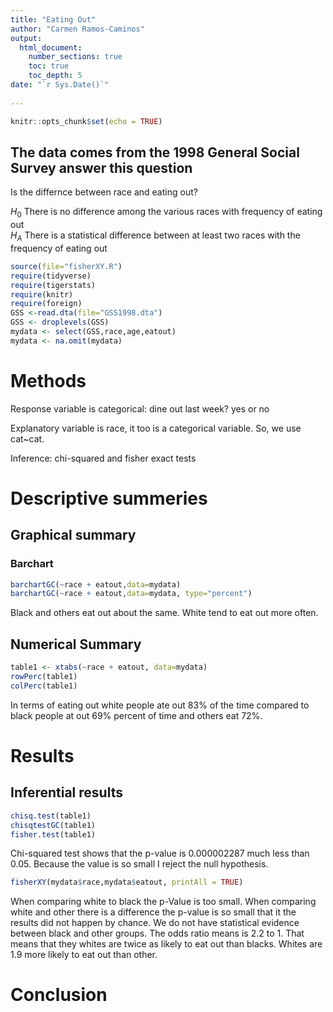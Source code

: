 ```yaml
---
title: "Eating Out"
author: "Carmen Ramos-Caminos"
output: 
  html_document:
    number_sections: true
    toc: true
    toc_depth: 5
date: "`r Sys.Date()`"    
    
---
```


```r
knitr::opts_chunk$set(echo = TRUE)
```

## The data comes from the 1998 General Social Survey answer this question   

Is the differnce between race and eating out?

$H_0$ There is no difference among the various races with frequency of eating out  
$H_A$ There is a statistical difference between at least two races with the frequency of eating out  


```r
source(file="fisherXY.R")
require(tidyverse)
require(tigerstats)
require(knitr)
require(foreign)
GSS <-read.dta(file="GSS1998.dta")
GSS <- droplevels(GSS)
mydata <- select(GSS,race,age,eatout)
mydata <- na.omit(mydata)
```

# Methods
Response variable is categorical:  dine out last week? yes or no

Explanatory variable is race, it too is a categorical variable. So, we use cat~cat. 

Inference: chi-squared and fisher exact tests 

# Descriptive summeries 

## Graphical summary 

### Barchart 

```r
barchartGC(~race + eatout,data=mydata)
barchartGC(~race + eatout,data=mydata, type="percent")

```
  
Black and others eat out about the same. White tend to eat out more often.  

## Numerical Summary  

```r
table1 <- xtabs(~race + eatout, data=mydata)
rowPerc(table1)
colPerc(table1)
```
  
In terms of eating out white people ate out 83% of the time compared to black people at out 69% percent of time and others eat 72%.  

# Results 

## Inferential results  


```r
chisq.test(table1)
chisqtestGC(table1)
fisher.test(table1)
```
  
Chi-squared test shows that the p-value is 0.000002287 much less than 0.05. Because the value is so small I reject the null hypothesis.  

```r
fisherXY(mydata$race,mydata$eatout, printAll = TRUE)
```
  
When comparing white to black the p-Value is too small. When comparing white and other there is a difference the p-value is so small that it the results did not happen by chance.  We do not have statistical evidence between black and other groups. The odds ratio means is 2.2 to 1. That means that they whites are twice as likely to eat out than blacks. Whites are 1.9 more likely to eat out than other.


# Conclusion  










